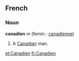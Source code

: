 ==French==

===Noun===
'''canadien''' ''m'' (femin.: [[canadienne]])
# A [[Canadian]] man.

[[et:Canadien]]
[[fr:Canadien]]